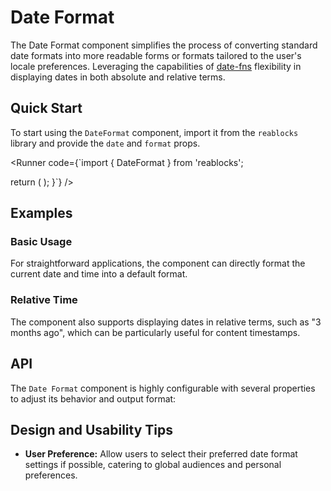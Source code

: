 
<Meta of={DateFormatStories} />

# Date Format
The Date Format component simplifies the process of converting standard date formats into more readable forms or formats tailored to the user's locale preferences. 
Leveraging the capabilities of [date-fns](https://www.npmjs.com/package/date-fns) flexibility in displaying dates in both absolute and relative terms.

## Quick Start
To start using the `DateFormat` component, import it from the `reablocks` library and provide the `date` and `format` props.

<Runner code={`import { DateFormat } from 'reablocks';

  return (
    <DateFormat
      date="2022-05-25T16:03:12.2085"
      format="MM/dd/yyyy hh:mm"
    />
  );
}`}
/>

## Examples
### Basic Usage
For straightforward applications, the component can directly format the current date and time into a default format.
<ToggleCanvas of={DateFormatStories.Simple} storybook="components-data-dateformat--simple" />

### Relative Time
The component also supports displaying dates in relative terms, such as "3 months ago", which can be particularly useful for content timestamps.
<ToggleCanvas of={DateFormatStories.Relative} storybook="components-data-dateformat--relative" />

## API
The `Date Format` component is highly configurable with several properties to adjust its behavior and output format:
<PropsTable name="DateFormat" />

## Design and Usability Tips

- **User Preference:** Allow users to select their preferred date format settings if possible, catering to global audiences and personal preferences.